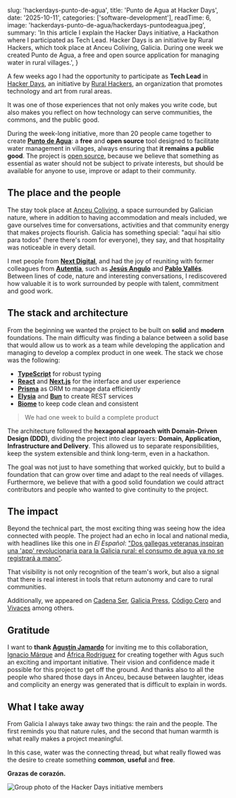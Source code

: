 
  slug: 'hackerdays-punto-de-agua',
  title: 'Punto de Agua at Hacker Days',
  date: '2025-10-11',
  categories: ['software-development'],
  readTime: 6,
  image: 'hackerdays-punto-de-agua/hackerdays-puntodeagua.jpeg',
  summary:
    'In this article I explain the Hacker Days initiative, a Hackathon where I participated as Tech Lead. Hacker Days is an initiative by Rural Hackers, which took place at Anceu Coliving, Galicia. During one week we created Punto de Agua, a free and open source application for managing water in rural villages.',
}

A few weeks ago I had the opportunity to participate as **Tech Lead** in [Hacker Days](https://hackerdays.org/), an initiative by [Rural Hackers](https://ruralhackers.com/), an organization that promotes technology and art from rural areas.

It was one of those experiences that not only makes you write code, but also makes you reflect on how technology can serve communities, the commons, and the public good.

During the week-long initiative, more than 20 people came together to create [**Punto de Agua**](https://puntodeagua.com/): a **free** and **open source** tool designed to facilitate water management in villages, always ensuring that **it remains a public good**. The project is [open source](https://github.com/ruralhackers/puntodeagua), because we believe that something as essential as water should not be subject to private interests, but should be available for anyone to use, improve or adapt to their community.


## The place and the people

The stay took place at [Anceu Coliving](https://anceu.com/), a space surrounded by Galician nature, where in addition to having accommodation and meals included, we gave ourselves time for conversations, activities and that community energy that makes projects flourish. Galicia has something special: "aquí hai sitio para todos" (here there's room for everyone), they say, and that hospitality was noticeable in every detail.

I met people from **[Next Digital](https://www.nextdigital.es/)**, and had the joy of reuniting with former colleagues from **[Autentia](https://web.archive.org/web/20230203174902/https://www.autentia.com/)**, such as **[Jesús Angulo](https://www.linkedin.com/in/jangulo/)** and **[Pablo Vallés](https://www.linkedin.com/in/pablo-vall%C3%A9s-garc%C3%ADa/)**. Between lines of code, nature and interesting conversations, I rediscovered how valuable it is to work surrounded by people with talent, commitment and good work.

## The stack and architecture

From the beginning we wanted the project to be built on **solid** and **modern** foundations. The main difficulty was finding a balance between a solid base that would allow us to work as a team while developing the application and managing to develop a complex product in one week. The stack we chose was the following:

- [**TypeScript**](https://www.typescriptlang.org/) for robust typing
- [**React**](https://react.dev/) and [**Next.js**](https://nextjs.org/) for the interface and user experience
- [**Prisma**](https://www.prisma.io/) as ORM to manage data efficiently
- [**Elysia**](https://elysiajs.com/) and [**Bun**](https://bun.sh/) to create REST services
- [**Biome**](https://biomejs.dev/) to keep code clean and consistent

> We had one week to build a complete product

The architecture followed the **hexagonal approach with Domain-Driven Design (DDD)**, dividing the project into clear layers: **Domain, Application, Infrastructure and Delivery**. This allowed us to separate responsibilities, keep the system extensible and think long-term, even in a hackathon.

The goal was not just to have something that worked quickly, but to build a foundation that can grow over time and adapt to the real needs of villages. Furthermore, we believe that with a good solid foundation we could attract contributors and people who wanted to give continuity to the project.

## The impact

Beyond the technical part, the most exciting thing was seeing how the idea connected with people. The project had an echo in local and national media, with headlines like this one in _El Español_: ["Dos gallegas veteranas inspiran una 'app' revolucionaria para la Galicia rural: el consumo de agua ya no se registrará a mano"](https://www.elespanol.com/enclave-ods/historias/20250911/gallegas-veteranas-inspiran-app-revolucionaria-galicia-rural-consumo-agua-no-registrara-mano/1003743917693_0.html?utm_source=whatsapp&utm_medium=social&utm_campaign=fixedbar).

That visibility is not only recognition of the team's work, but also a signal that there is real interest in tools that return autonomy and care to rural communities.

Additionally, we appeared on [Cadena Ser](https://cadenaser.com/audio/cadenaser_pontevedra_hoyporhoypontevedra_20250903_122622_135000/), [Galicia Press](https://www.galiciapress.es/articulo/galicia-en-red/2025-09-02/5413061-hackers-garantizar-agua-aldeas-gallegas-como-anceu), [Código Cero](https://codigocero.com/20-persoas-reunense-en-Anceu-para-dixitalizar-o-seu-sistema-de-xestion) and [Vivaces](https://www.vivaces.org/blog-posts/vivaces-y-siteground-colaboramos-en-el-diseno-de-una-solucion-digital-para-transformar-la-gestion-del-agua-en-el-rural-desde-una-aldea-de-100-habitantes) among others.

## Gratitude

I want to **thank [Agustín Jamardo](https://www.linkedin.com/in/ajamardo/)** for inviting me to this collaboration, [Ignacio Márque](https://www.linkedin.com/in/ignacio-mrqz/) and [África Rodríguez](https://www.linkedin.com/in/rodriguezafricaruralhacker/) for creating together with Agus such an exciting and important initiative. Their vision and confidence made it possible for this project to get off the ground. And thanks also to all the people who shared those days in Anceu, because between laughter, ideas and complicity an energy was generated that is difficult to explain in words.

## What I take away

From Galicia I always take away two things: the rain and the people. The first reminds you that nature rules, and the second that human warmth is what really makes a project meaningful.

In this case, water was the connecting thread, but what really flowed was the desire to create something **common**, **useful** and **free**.

<strong><AccentText>Grazas de corazón.</AccentText></strong>

![Group photo of the Hacker Days initiative members](/assets/images/posts/hackerdays-punto-de-agua/hackerdays-puntodeagua.jpeg)
